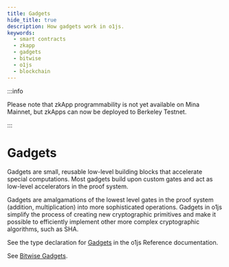 ```yaml
---
title: Gadgets
hide_title: true
description: How gadgets work in o1js.
keywords:
  - smart contracts
  - zkapp
  - gadgets
  - bitwise
  - o1js
  - blockchain
---
```


:::info

Please note that zkApp programmability is not yet available on Mina Mainnet, but zkApps can now be deployed to Berkeley Testnet.

:::

# Gadgets

Gadgets are small, reusable low-level building blocks that accelerate special computations. Most gadgets build upon custom gates and act as low-level accelerators in the proof system.

Gadgets are amalgamations of the lowest level gates in the proof system (addition, multiplication) into more sophisticated operations. Gadgets in o1js simplify the process of creating new cryptographic primitives and make it possible to efficiently implement other more complex cryptographic algorithms, such as SHA.

See the type declaration for [Gadgets](/zkapps/o1js-reference/modules#gadgets) in the o1js Reference documentation. 

See [Bitwise Gadgets](/zkapps/o1js/bitwise-gadgets).
